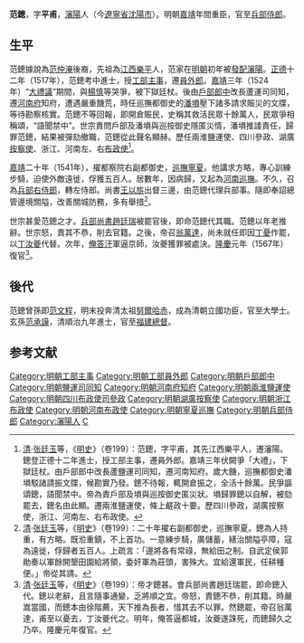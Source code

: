 {{明清人物信息框
| 姓名 = 范鏓
| 原名 =
| 圖片名稱 = 
| 圖片大小 = 220px
| 圖片說明 = 
| 最高職務 = 兵部左侍郎
| 國家 = 大明
| 爵位 =  
| 籍貫 = [[遼東|遼東]][[瀋陽中衛|瀋陽中衛]]
| 族裔 = 
| 字號 = 字平甫
| 室名 = 
| 諡號 = 
| 出生日期 = 生年不詳
| 出生地點 = 
| 逝世日期 = 卒年不詳
| 逝世地點 = 
| 墓葬 =
| 配偶 =
| 親屬 = 曾孫 [[范文程|范文程]]，玄孫 [[范承謨|范承謨]]
| 出身 = 
*正德十二年丁丑科同進士出身
| 經歷 = 
| 著作 =
}}
'''范鏓'''{{BD|？||？||catIdx=F范}}，字'''平甫'''，[[瀋陽|瀋陽]]人（今[[遼寧省|遼寧省]][[沈陽市|沈陽市]]）。明朝[[嘉靖|嘉靖]]年間重臣，官至[[兵部侍郎|兵部侍郎]]。

==生平==
范鏓據說為[[范仲淹|范仲淹]]後裔，先祖為[[江西|江西]][[樂平|樂平]]人，范家在[[明朝|明朝]]初年被[[發配|發配]][[瀋陽|瀋陽]]。[[正德_(明武宗)|正德]]十二年（1517年），范鏓考中進士，授[[工部|工部]][[主事|主事]]，遷[[員外郎|員外郎]]。[[嘉靖|嘉靖]]三年（1524年）“[[大禮議|大禮議]]”期間，與[[楊慎|楊慎]]等哭爭，被下獄廷杖。後由[[戶部|戶部]][[郎中|郎中]]改長蘆運司同知，遷[[河南府|河南府]]知府，遭遇嚴重饑荒，時任巡撫都御史的[[潘塤|潘塤]]壓下諸多請求賑災的文牒，等待勘察核實。范鏓不等回報，即開倉賑民，史稱其救活民眾十餘萬人，民眾爭相稱頌，“語聞禁中”。世宗責問戶部及潘塤與巡按御史隱匿災情，潘塤推諉責任，歸罪范鏓，結果被彈劾撤職，范鏓從此聲名顯赫。歷任兩淮鹽運使、四川參政、湖廣[[按察使|按察使]]、浙江、河南左、右[[布政使|布政使]]<ref>[[清|清]]·[[张廷玉|张廷玉]]等，《[[明史|明史]]》（卷199）：范鏓，字平甫，其先江西樂平人，遷瀋陽。鏓登正德十二年進士，授工部主事，遷員外郎。嘉靖三年伏闕爭「大禮」，下獄廷杖。由戶部郎中改長蘆鹽運司同知，遷河南知府。歲大饑，巡撫都御史潘塤駁諸請振文牒，候勘實乃發。鏓不待報，輒開倉振之，全活十餘萬。民爭謳頌鏓，語聞禁中。帝為責戶部及塤與巡按御史匿災狀。塤歸罪鏓以自解，被劾罷去，鏓名由此顯。遷兩淮鹽運使，條上鹺政十要。歷四川參政，湖廣按察使，浙江、河南左、右布政使。</ref>。

[[嘉靖|嘉靖]]二十年（1541年），擢都察院右副都御史，[[寧夏巡撫|巡撫寧夏]]。他講求方略，專心訓練步騎，迫使外敵遠徙，俘獲五百人。居數年，因病歸，又起為[[河南巡撫|河南巡撫]]。不久，召為[[兵部右侍郎|兵部右侍郎]]，轉左侍郎。尚書[[王以旂|王以旂]]出督三邊，由范鏓代理兵部事。隨即奉詔總管邊境關隘，改善關城防務，多有舉措<ref>[[清|清]]·[[张廷玉|张廷玉]]等，《[[明史|明史]]》（卷199）：二十年擢右副都御史，巡撫寧夏。鏓為人持重，有方略。既涖重鎮，不上首功。一意練步騎，廣儲蓄，繕治關隘亭障，寇為遠徙，俘歸者五百人。上疏言：「邊將各有常祿，無給田之制。自武定侯郭勛奏以軍餘開墾田園給將領，委奸軍為莊頭，害殊大。宜給還軍民，任耕種便。」帝從其請。</ref>。

世宗甚愛范鏓之才。[[兵部尚書|兵部尚書]][[趙廷瑞|趙廷瑞]]被罷官後，即命范鏓代其職。范鏓以年老推辭。世宗怒，責其不恭，削去官籍。之後，帝召[[翁萬達|翁萬達]]，尚未就任即因[[丁憂|丁憂]]作罷，以[[丁汝夔|丁汝夔]]代替。次年，[[俺答汗|俺答汗]]軍逼京師，汝夔獲罪被處決。[[隆庆_(明穆宗)|隆慶]]元年（1567年）復官<ref>[[清|清]]·[[张廷玉|张廷玉]]等，《[[明史|明史]]》（卷199）：帝才鏓甚。會兵部尚書趙廷瑞罷，即命鏓入代。鏓以老辭，且言隨事通變，乏將順之宜。帝怒，責鏓不恭，削其籍。時嚴嵩當國，而鏓本由徐階薦，天下推為長者，惜其去不以罪。然鏓罷，帝召翁萬達，甫至以憂去，丁汝夔代之。明年，俺答逼都城，汝夔遂誅死，而鏓歸久之乃卒。隆慶元年復官。</ref>。

==後代==
范鏓曾孫即[[范文程|范文程]]，明末投奔清太祖[[努爾哈赤|努爾哈赤]]，成為清朝立國功臣，官至大學士。玄孫[[范承謨|范承謨]]，清順治九年進士，官至[[福建總督|福建總督]]。

==参考文献==
{{reflist}}

{{start box}}
{{s-off}}
{{succession box|[[趙廷瑞|趙廷瑞]]|[[翁萬達|翁萬達]]|[[明朝兵部尚書|明朝兵部尚書]]|1549年}}
{{end box}}
{{正德十二年丁丑科殿試金榜}}
{{左順門事件}}
{{規範控制}}
{{DEFAULTSORT:Fan范}}
[[Category:明朝工部主事|Category:明朝工部主事]]
[[Category:明朝工部員外郎|Category:明朝工部員外郎]]
[[Category:明朝戶部郎中|Category:明朝戶部郎中]]
[[Category:明朝鹽運司同知|Category:明朝鹽運司同知]]
[[Category:明朝河南府知府|Category:明朝河南府知府]]
[[Category:明朝兩淮鹽運使|Category:明朝兩淮鹽運使]]
[[Category:明朝四川布政使司參政|Category:明朝四川布政使司參政]]
[[Category:明朝湖廣按察使|Category:明朝湖廣按察使]]
[[Category:明朝浙江布政使|Category:明朝浙江布政使]]
[[Category:明朝河南布政使|Category:明朝河南布政使]]
[[Category:明朝寧夏巡撫|Category:明朝寧夏巡撫]]
[[Category:明朝兵部侍郎|Category:明朝兵部侍郎]]
[[Category:瀋陽人|Category:瀋陽人]]
[[Category:范姓|C]]